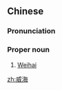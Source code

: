 ==Chinese==
{{zh-forms}}

===Pronunciation===
{{zh-pron
|m=Wēihǎi
|c=wai1 hoi2
|cat=pn
}}

===Proper noun===
{{zh-proper noun}}

# [[Weihai]]

{{zh-cat|Cities}}

[[zh:威海]]